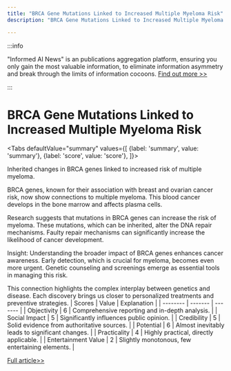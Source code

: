 ```yaml
---
title: "BRCA Gene Mutations Linked to Increased Multiple Myeloma Risk"
description: "BRCA Gene Mutations Linked to Increased Multiple Myeloma Risk"

---
```



:::info

"Informed AI News" is an publications aggregation platform, ensuring you only gain the most valuable information, to eliminate information asymmetry and break through the limits of information cocoons.  [Find out more >>](/)

:::

# BRCA Gene Mutations Linked to Increased Multiple Myeloma Risk


<Tabs
	defaultValue="summary"
	values={[
	{label: 'summary', value: 'summary'},
	{label: 'score', value: 'score'},
]}>
<TabItem value="summary">


Inherited changes in BRCA genes linked to increased risk of multiple myeloma.

BRCA genes, known for their association with breast and ovarian cancer risk, now show connections to multiple myeloma. This blood cancer develops in the bone marrow and affects plasma cells.

Research suggests that mutations in BRCA genes can increase the risk of myeloma. These mutations, which can be inherited, alter the DNA repair mechanisms. Faulty repair mechanisms can significantly increase the likelihood of cancer development.

Insight:
Understanding the broader impact of BRCA genes enhances cancer awareness. Early detection, which is crucial for myeloma, becomes even more urgent. Genetic counseling and screenings emerge as essential tools in managing this risk.

This connection highlights the complex interplay between genetics and disease. Each discovery brings us closer to personalized treatments and preventive strategies.
</TabItem>
<TabItem value="score">
	| Scores     | Value   | Explanation |
	| -------- | ------- | ------- |
	| Objectivity  | 6    | Comprehensive reporting and in-depth analysis.    |
	| Social Impact | 5     | Significantly influences public opinion.    |
	| Credibility    | 5    | Solid evidence from authoritative sources.    |
	| Potential    | 6    | Almost inevitably leads to significant changes.    |
	| Practicality    | 4    | Highly practical, directly applicable.    |
	| Entertainment Value    | 2    | Slightly monotonous, few entertaining elements.    |
</TabItem>
</Tabs>

[Full article>>](https://medicalxpress.com/news/2024-09-inherited-brca-genes-linked-multiple.html)
